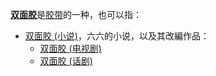 '''[[双面胶|双面胶]]'''是[[胶带|胶带]]的一种，也可以指：
*[[双面胶_(小说)|双面胶 (小说)]]，六六的小说，以及其改編作品：
**[[双面胶_(电视剧)|双面胶 (电视剧)]]
**[[双面胶_(话剧)|双面胶 (话剧)]]
{{消歧义|S|cat=三字消歧义}}